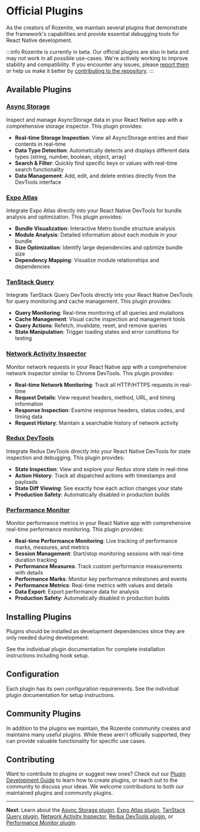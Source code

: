 
# Official Plugins

As the creators of Rozenite, we maintain several plugins that demonstrate the framework's capabilities and provide essential debugging tools for React Native development.

:::info Rozenite is currently in beta.
Our official plugins are also in beta and may not work in all possible use-cases. We're actively working to improve stability and compatibility. If you encounter any issues, please [report them](https://github.com/callstackincubator/rozenite/issues) or help us make it better by [contributing to the repository](https://github.com/callstackincubator/rozenite).
:::

## Available Plugins

### [Async Storage](./async-storage.md)

Inspect and manage AsyncStorage data in your React Native app with a comprehensive storage inspector. This plugin provides:

- **Real-time Storage Inspection**: View all AsyncStorage entries and their contents in real-time
- **Data Type Detection**: Automatically detects and displays different data types (string, number, boolean, object, array)
- **Search & Filter**: Quickly find specific keys or values with real-time search functionality
- **Data Management**: Add, edit, and delete entries directly from the DevTools interface

### [Expo Atlas](./expo-atlas.md)

Integrate Expo Atlas directly into your React Native DevTools for bundle analysis and optimization. This plugin provides:

- **Bundle Visualization**: Interactive Metro bundle structure analysis
- **Module Analysis**: Detailed information about each module in your bundle
- **Size Optimization**: Identify large dependencies and optimize bundle size
- **Dependency Mapping**: Visualize module relationships and dependencies

### [TanStack Query](./tanstack-query.md)

Integrate TanStack Query DevTools directly into your React Native DevTools for query monitoring and cache management. This plugin provides:

- **Query Monitoring**: Real-time monitoring of all queries and mutations
- **Cache Management**: Visual cache inspection and management tools
- **Query Actions**: Refetch, invalidate, reset, and remove queries
- **State Manipulation**: Trigger loading states and error conditions for testing

### [Network Activity Inspector](./network-activity.md)

Monitor network requests in your React Native app with a comprehensive network inspector similar to Chrome DevTools. This plugin provides:

- **Real-time Network Monitoring**: Track all HTTP/HTTPS requests in real-time
- **Request Details**: View request headers, method, URL, and timing information
- **Response Inspection**: Examine response headers, status codes, and timing data
- **Request History**: Maintain a searchable history of network activity

### [Redux DevTools](./redux-devtools.md)

Integrate Redux DevTools directly into your React Native DevTools for state inspection and debugging. This plugin provides:

- **State Inspection**: View and explore your Redux store state in real-time
- **Action History**: Track all dispatched actions with timestamps and payloads
- **State Diff Viewing**: See exactly how each action changes your state
- **Production Safety**: Automatically disabled in production builds

### [Performance Monitor](./performance-monitor.md)

Monitor performance metrics in your React Native app with comprehensive real-time performance monitoring. This plugin provides:

- **Real-time Performance Monitoring**: Live tracking of performance marks, measures, and metrics
- **Session Management**: Start/stop monitoring sessions with real-time duration tracking
- **Performance Measures**: Track custom performance measurements with details
- **Performance Marks**: Monitor key performance milestones and events
- **Performance Metrics**: Real-time metrics with values and details
- **Data Export**: Export performance data for analysis
- **Production Safety**: Automatically disabled in production builds

## Installing Plugins

Plugins should be installed as development dependencies since they are only needed during development:

<PackageManagerTabs command="install -D @rozenite/async-storage-plugin" />

<PackageManagerTabs command="install -D @rozenite/expo-atlas-plugin" />

<PackageManagerTabs command="install -D @rozenite/tanstack-query-plugin" />

<PackageManagerTabs command="install -D @rozenite/network-activity-plugin" />

<PackageManagerTabs command="install -D @rozenite/redux-devtools-plugin" />

<PackageManagerTabs command="install -D @rozenite/performance-monitor-plugin" />

See the individual plugin documentation for complete installation instructions including hook setup.

## Configuration

Each plugin has its own configuration requirements. See the individual plugin documentation for setup instructions.

## Community Plugins

In addition to the plugins we maintain, the Rozenite community creates and maintains many useful plugins. While these aren't officially supported, they can provide valuable functionality for specific use cases.

## Contributing

Want to contribute to plugins or suggest new ones? Check out our [Plugin Development Guide](../plugin-development/plugin-development.md) to learn how to create plugins, or reach out to the community to discuss your ideas. We welcome contributions to both our maintained plugins and community plugins.

---

**Next**: Learn about the [Async Storage plugin](./async-storage.md), [Expo Atlas plugin](./expo-atlas.md), [TanStack Query plugin](./tanstack-query.md), [Network Activity Inspector](./network-activity.md), [Redux DevTools plugin](./redux-devtools.md), or [Performance Monitor plugin](./performance-monitor.md).
